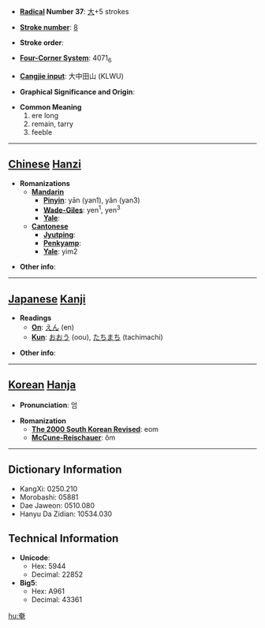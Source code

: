 * '''[[Wiktionary:Chinese radical index| Radical]] Number 37''': [[Wiktionary:Chinese radical index 大|大]]+5 strokes

* '''[[Wiktionary:Chinese total strokes index|Stroke number]]''': [[Wiktionary:Chinese total strokes index 8|8]]

* '''Stroke order''': 

* '''[[Wiktionary:Chinese four corner index|Four-Corner System]]''': 4071<sub>6</sub>

* '''[[Wiktionary:Chinese Cangjie index|Cangjie input]]''': 大中田山 (KLWU)

* '''Graphical Significance and Origin''': 

* '''Common Meaning'''
*#ere long
*# remain, tarry
*# feeble


----

== [[Chinese]] [[Hanzi]] ==

* '''Romanizations'''
** '''[[Mandarin]]'''
*** '''[[Pinyin]]''': yān (yan1), yǎn (yan3)
*** '''[[Wade-Giles]]''': yen<sup>1</sup>, yen<sup>3</sup>
*** '''[[Yale]]''': 
** '''[[Cantonese]]'''
*** '''[[Jyutping]]''':
*** '''[[Penkyamp]]''': 
*** '''[[Yale]]''': yim2

* '''Other info''': 

----

== [[Japanese]] [[Kanji]] ==

* '''Readings'''
** '''[[On]]''': [[えん]] (en)
** '''[[Kun]]''': [[おおう]] (oou), [[たちまち]] (tachimachi)

* '''Other info''':  

----

== [[Korean]] [[Hanja]] ==

* '''Pronunciation''': 엄

* '''Romanization'''
** '''[[The 2000 South Korean Revised Romanization|The 2000 South Korean Revised]]''': eom
** '''[[McCune-Reischauer]]''': ŏm

----

== Dictionary Information ==

* KangXi: 0250.210
* Morobashi: 05881
* Dae Jaweon: 0510.080
* Hanyu Da Zidian: 10534.030

== Technical Information ==

* '''Unicode''':
** Hex: 5944
** Decimal: 22852
* '''Big5''':
** Hex: A961
** Decimal: 43361

[[hu:奄]]